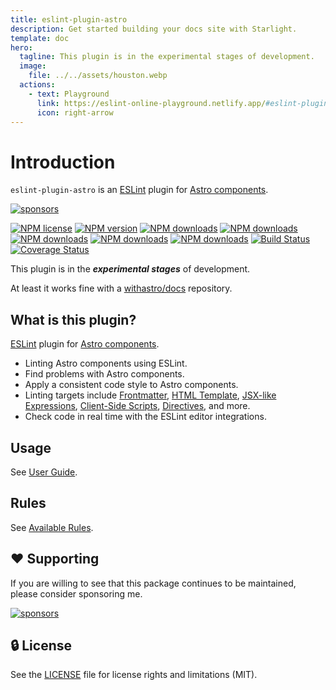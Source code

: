 ```yaml
---
title: eslint-plugin-astro
description: Get started building your docs site with Starlight.
template: doc
hero:
  tagline: This plugin is in the experimental stages of development.
  image:
    file: ../../assets/houston.webp
  actions:
    - text: Playground
      link: https://eslint-online-playground.netlify.app/#eslint-plugin-astro
      icon: right-arrow
---
```


# Introduction

`eslint-plugin-astro` is an [ESLint] plugin for [Astro components].

[![sponsors](https://img.shields.io/badge/-Sponsor-fafbfc?logo=GitHub%20Sponsors)](https://github.com/sponsors/ota-meshi)

<div class="download-badges">

[![NPM license](https://img.shields.io/npm/l/eslint-plugin-astro.svg)](https://www.npmjs.com/package/eslint-plugin-astro)
[![NPM version](https://img.shields.io/npm/v/eslint-plugin-astro.svg)](https://www.npmjs.com/package/eslint-plugin-astro)
[![NPM downloads](https://img.shields.io/badge/dynamic/json.svg?label=downloads&colorB=green&suffix=/day&query=$.downloads&uri=https://api.npmjs.org//downloads/point/last-day/eslint-plugin-astro&maxAge=3600)](http://www.npmtrends.com/eslint-plugin-astro)
[![NPM downloads](https://img.shields.io/npm/dw/eslint-plugin-astro.svg)](http://www.npmtrends.com/eslint-plugin-astro)
[![NPM downloads](https://img.shields.io/npm/dm/eslint-plugin-astro.svg)](http://www.npmtrends.com/eslint-plugin-astro)
[![NPM downloads](https://img.shields.io/npm/dy/eslint-plugin-astro.svg)](http://www.npmtrends.com/eslint-plugin-astro)
[![NPM downloads](https://img.shields.io/npm/dt/eslint-plugin-astro.svg)](http://www.npmtrends.com/eslint-plugin-astro)
[![Build Status](https://github.com/ota-meshi/eslint-plugin-astro/workflows/CI/badge.svg?branch=main)](https://github.com/ota-meshi/eslint-plugin-astro/actions?query=workflow%3ACI)
[![Coverage Status](https://coveralls.io/repos/github/ota-meshi/eslint-plugin-astro/badge.svg?branch=main)](https://coveralls.io/github/ota-meshi/eslint-plugin-astro?branch=main)

</div>

This plugin is in the **_experimental stages_** of development.

At least it works fine with a [withastro/docs](https://github.com/withastro/docs) repository.

## What is this plugin?

[ESLint] plugin for [Astro components].

- Linting Astro components using ESLint.
- Find problems with Astro components.
- Apply a consistent code style to Astro components.
- Linting targets include [Frontmatter], [HTML Template], [JSX-like Expressions], [Client-Side Scripts], [Directives], and more.
- Check code in real time with the ESLint editor integrations.

[frontmatter]: https://docs.astro.build/en/core-concepts/astro-components/#the-component-script
[html template]: https://docs.astro.build/en/core-concepts/astro-components/#the-component-template
[JSX-like Expressions]: https://docs.astro.build/en/core-concepts/astro-syntax/#jsx-like-expressions
[client-side scripts]: https://docs.astro.build/en/guides/client-side-scripts/
[directives]: https://docs.astro.build/en/reference/directives-reference/

## Usage

See [User Guide](./user-guide.md).

## Rules

See [Available Rules](./rules.md).

## ❤️ Supporting

If you are willing to see that this package continues to be maintained, please consider sponsoring me.

[![sponsors](https://img.shields.io/badge/-Sponsor-fafbfc?logo=GitHub%20Sponsors)](https://github.com/sponsors/ota-meshi)

## 🔒 License

See the [LICENSE](https://github.com/ota-meshi/eslint-plugin-astro/blob/main/LICENSE) file for license rights and limitations (MIT).

[eslint]: https://eslint.org/
[astro components]: https://docs.astro.build/en/core-concepts/astro-components/